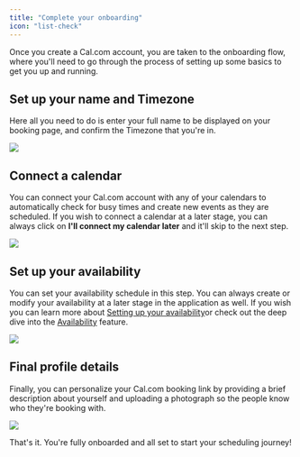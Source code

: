 ```yaml
---
title: "Complete your onboarding"
icon: "list-check"
---
```


Once you create a Cal.com account, you are taken to the onboarding flow, where you'll need to go through the process of setting up some basics to get you up and running.

## Set up your name and Timezone

Here all you need to do is enter your full name to be displayed on your booking page, and confirm the Timezone that you're in.

<img src="./images/i1600x900-akHcmOHfAXkX_g7isuj.png" />


## Connect a calendar

You can connect your Cal.com account with any of your calendars to automatically check for busy times and create new events as they are scheduled. If you wish to connect a calendar at a later stage, you can always click on **I'll connect my calendar later** and it'll skip to the next step.

<img src="./images/i1600x900-UcoZykKljPsG_pftvub.png" />

## Set up your availability

You can set your availability schedule in this step. You can always create or modify your availability at a later stage in the application as well. If you wish you can learn more about [Setting up your availability](/docs/how-to-guides/setting-up-your-availability)or check out the deep dive into the [Availability](/docs/core-features/availability) feature.

<img src="./images/i1600x900--rsrw7G9JKrW_d8fm8m.png" />


## Final profile details

Finally, you can personalize your Cal.com booking link by providing a brief description about yourself and uploading a photograph so the people know who they're booking with.

<img src="./images/i1600x900-YhAs1gRVQJwU_wf80pn.png" />


That's it. You're fully onboarded and all set to start your scheduling journey!